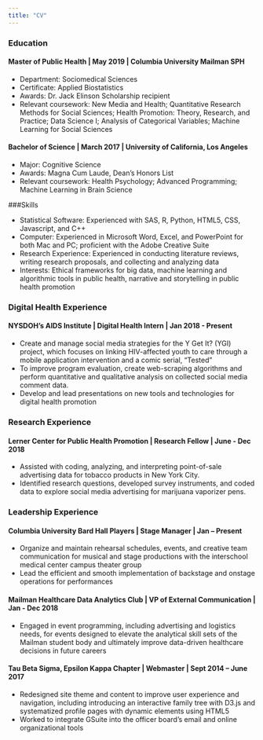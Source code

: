 ```yaml
---
title: "CV"
---
```


### Education

#### Master of Public Health | May 2019 | Columbia University Mailman SPH
* Department: Sociomedical Sciences
* Certificate: Applied Biostatistics
* Awards: Dr. Jack Elinson Scholarship recipient
* Relevant coursework: New Media and Health; Quantitative Research Methods for Social Sciences; Health Promotion: Theory, Research, and Practice; Data Science I; Analysis of Categorical Variables; Machine Learning for Social Sciences

#### Bachelor of Science | March 2017 | University of California, Los Angeles
* Major: Cognitive Science
* Awards: Magna Cum Laude, Dean's Honors List
* Relevant coursework: Health Psychology; Advanced Programming; Machine Learning in Brain Science

###Skills

* Statistical Software: Experienced with SAS, R, Python, HTML5, CSS, Javascript, and C++
* Computer: Experienced in Microsoft Word, Excel, and PowerPoint for both Mac and PC; proficient with the Adobe Creative Suite
* Research Experience: Experienced in conducting literature reviews, writing research proposals, and collecting and analyzing data
* Interests: Ethical frameworks for big data, machine learning and algorithmic tools in public health, narrative and storytelling in public health promotion 

### Digital Health Experience

#### NYSDOH's AIDS Institute | Digital Health Intern | Jan 2018 - Present
* Create and manage social media strategies for the Y Get It? (YGI) project, which focuses on linking HIV-affected youth to care through a mobile application intervention and a comic serial, “Tested”    
* To improve program evaluation, create web-scraping algorithms and perform quantitative and qualitative analysis on collected social media comment data.
* Develop and lead presentations on new tools and technologies for digital health promotion

### Research Experience

#### Lerner Center for Public Health Promotion | Research Fellow | June - Dec 2018
* Assisted with coding, analyzing, and interpreting point-of-sale advertising data for tobacco products in New York City.
* Identified research questions, developed survey instruments, and coded data to explore social media advertising for marijuana vaporizer pens.

### Leadership Experience
 
#### Columbia University Bard Hall Players | Stage Manager | Jan – Present
* Organize and maintain rehearsal schedules, events, and creative team communication for musical and stage productions with the interschool medical center campus theater group 
* Lead the efficient and smooth implementation of backstage and onstage operations for performances

#### Mailman Healthcare Data Analytics Club | VP of External Communication | Jan - Dec 2018
* Engaged in event programming, including advertising and logistics needs, for events designed to elevate the analytical skill sets of the Mailman student body and ultimately improve data-driven healthcare decisions in future careers

#### Tau Beta Sigma, Epsilon Kappa Chapter | Webmaster | Sept 2014 – June 2017
* Redesigned site theme and content to improve user experience and navigation, including introducing an interactive family tree with D3.js and systematized profile pages with dynamic elements using HTML5
* Worked to integrate GSuite into the officer board’s email and online organizational tools
